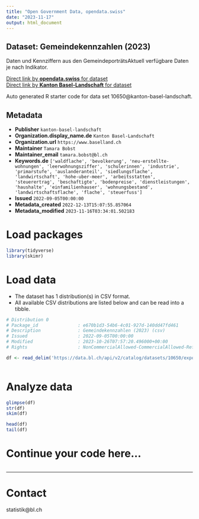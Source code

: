 ```yaml
---
title: "Open Government Data, opendata.swiss"
date: "2023-11-17"
output: html_document
---
```


## Dataset: Gemeindekennzahlen (2023)

Daten und Kennziffern aus den GemeindeporträtsAktuell verfügbare Daten je nach Indikator.

[Direct link by **opendata.swiss** for dataset](https://opendata.swiss/de/dataset/gemeindekennzahlen-2022)<br>
[Direct link by **Kanton Basel-Landschaft** for dataset](https://data.bl.ch/explore/dataset/10650/)

Auto generated R starter code for data set 10650@kanton-basel-landschaft.

## Metadata

- **Publisher** `kanton-basel-landschaft`
- **Organization.display_name.de** `Kanton Basel-Landschaft`
- **Organization.url** `https://www.baselland.ch`
- **Maintainer** `Tamara Bobst`
- **Maintainer_email** `tamara.bobst@bl.ch`
- **Keywords.de** `['waldflache', 'bevolkerung', 'neu-erstellte-wohnungen', 'leerwohnungsziffer', 'schulerinnen', 'industrie', 'primarstufe', 'auslanderanteil', 'siedlungsflache', 'landwirtschaft', 'hohe-uber-meer', 'arbeitsstatten', 'steuerertrag', 'beschaftigte', 'bodenpreise', 'dienstleistungen', 'haushalte', 'einfamilienhauser', 'wohnungsbestand', 'landwirtschaftsflache', 'flache', 'steuerfuss']`
- **Issued** `2022-09-05T00:00:00`
- **Metadata_created** `2022-12-13T15:07:55.857064`
- **Metadata_modified** `2023-11-16T03:34:01.502183`


# Load packages

```r

library(tidyverse)
library(skimr)

```

# Load data

-   The dataset has 1 distribution(s) in CSV format.
-   All available CSV distributions are listed below and can be read into a tibble.

```r

# Distribution 0
# Package_id               : e670b1d3-54b6-4c01-927d-140dd47fd461
# Description              : Gemeindekennzahlen (2023) (csv)
# Issued                   : 2022-09-05T00:00:00
# Modified                 : 2023-10-26T07:57:20.496000+00:00
# Rights                   : NonCommercialAllowed-CommercialAllowed-ReferenceRequired

df <- read_delim('https://data.bl.ch/api/v2/catalog/datasets/10650/exports/csv')



```

# Analyze data

```r

glimpse(df)
str(df)
skim(df)

head(df)
tail(df)

```

# Continue your code here...

```r

```

------------------------------------------------------------------------

# Contact

statistik@bl.ch
